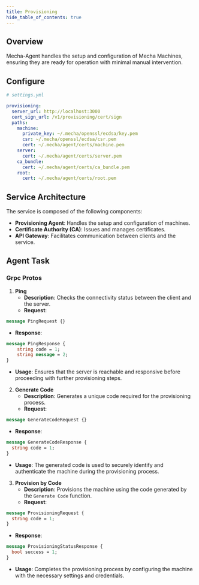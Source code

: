 ```yaml
---
title: Provisioning
hide_table_of_contents: true
---
```



## Overview

Mecha-Agent handles the setup and configuration of Mecha Machines, ensuring they are ready for operation with minimal manual intervention.

## Configure

```yaml
# settings.yml

provisioning:
  server_url: http://localhost:3000
  cert_sign_url: /v1/provisioning/cert/sign
  paths:
    machine:
      private_key: ~/.mecha/openssl/ecdsa/key.pem
      csr: ~/.mecha/openssl/ecdsa/csr.pem
      cert: ~/.mecha/agent/certs/machine.pem
    server:
      cert: ~/.mecha/agent/certs/server.pem
    ca_bundle:
      cert: ~/.mecha/agent/certs/ca_bundle.pem
    root:
      cert: ~/.mecha/agent/certs/root.pem
```

## Service Architecture

The service is composed of the following components:

* **Provisioning Agent**: Handles the setup and configuration of machines.
* **Certificate Authority (CA)**: Issues and manages certificates.
* **API Gateway**: Facilitates communication between clients and the service.

## Agent Task

### Grpc Protos

1. **Ping**
   * **Description**: Checks the connectivity status between the client and the server.
   * **Request**:

```protobuf
message PingRequest {}
```

   * **Response**:

```protobuf
message PingResponse {
	string code = 1;
	string message = 2;
}
```

   * **Usage**: Ensures that the server is reachable and responsive before proceeding with further provisioning steps.

2. **Generate Code**
   * **Description**: Generates a unique code required for the provisioning process.
   * **Request**:

```protobuf
message GenerateCodeRequest {}
```

   * **Response**:

```protobuf
message GenerateCodeResponse {
  string code = 1;
}
```

   * **Usage**: The generated code is used to securely identify and authenticate the machine during the provisioning process.

3. **Provision by Code**
   * **Description**: Provisions the machine using the code generated by the `Generate Code` function.
   * **Request**:

```protobuf
message ProvisioningRequest {
  string code = 1;
}
```

   * **Response**:

```protobuf
message ProvisioningStatusResponse {
  bool success = 1;
}
```

   * **Usage**: Completes the provisioning process by configuring the machine with the necessary settings and credentials.
